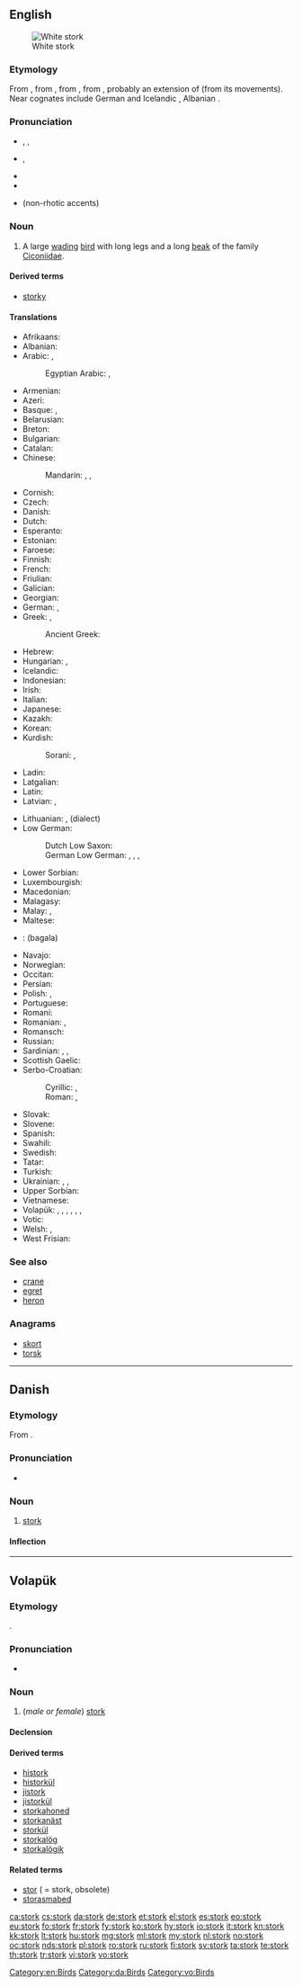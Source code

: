 ==English==
{{wikipedia|dab=stork}}
{{wikispecies|Ciconiidae}}
[[Image:White Stork 3weeks.jpg|thumbnail|right|White stork]]

===Etymology===
From {{etyl|enm|en}} {{term|stork|lang=enm}}, from {{etyl|ang|en}} {{term|storc|lang=ang}}, from {{etyl|gem-pro|en}} {{term/t|gem-pro|*sturkaz}}, from {{etyl|ine-pro|en}} {{term/t|ine-pro|*str̥gos}}, probably an extension of {{term/t|ine-pro|*ster-||stiff}} (from its movements). Near cognates include German {{term|Storch|lang=de}} and Icelandic {{term|storkur|lang=is}}, Albanian {{term|shturë||starling|lang=sq}}.

===Pronunciation===
* {{a|US}} {{enPR|stôrk}}, {{IPA|/stɔrk/}}, {{X-SAMPA|/stOrk/}}
* {{a|UK}} {{IPA|/stɔːk/}}, {{X-SAMPA|/stO:k/}}
* {{audio|en-us-stork.ogg|Audio (US)}}
* {{rhymes|ɔː(r)k}}
* {{homophones|lang=en|stalk}} (non-rhotic accents)

===Noun===
{{en-noun}}

# A large [[wade|wading]] [[bird]] with long legs and a long [[beak]] of the family [[Ciconiidae]].

====Derived terms====
* [[storky]]

====Translations====
{{trans-top|large wading bird}}
* Afrikaans: {{t-|af|ooievaar}}
* Albanian: {{t-|sq|lejlek}}
* Arabic: {{t-|ar|لقلق|tr=laqlaq}}, {{t-|ar|بجعة|f|tr=bajaʕa|sc=Arab}}
*: Egyptian Arabic: {{tø|arz|لقلق|m|tr=laqlaq|sc=Arab}}, {{tø|arz|بجعة|tr=bagaʕa|sc=Arab}}
* Armenian: {{t+|hy|արագիլ|tr=aragil}}
* Azeri: {{t-|az|leylək}}
* Basque: {{t+|eu|amiamoko}}, {{t+|eu|zikoina}}
* Belarusian: {{t+|be|бусел|m|tr=búsel|sc=Cyrl}}
* Breton: {{t+|br|c'hwibon}}
* Bulgarian: {{t-|bg|щъркел|m|tr=štǎ̀rkel|sc=Cyrl}}
* Catalan: {{t+|ca|cigonya}}
* Chinese:
*: Mandarin: {{t|cmn|鸛|sc=Hani}}, {{t|cmn|鹳|tr=guàn|sc=Hani}}, {{t|cmn|鹳鸟|tr=guànniǎo|sc=Hani}}
* Cornish: {{t-|kw|hwibon}}
* Czech: {{t+|cs|čáp|m}}
* Danish: {{t+|da|stork}}
* Dutch: {{t+|nl|ooievaar|m}}
* Esperanto: {{t-|eo|cikonio}}
* Estonian: {{t+|et|toonekurg}}
* Faroese: {{t+|fo|storkur}}
* Finnish: {{t+|fi|kattohaikara}}
* French: {{t+|fr|cigogne|f}}
* Friulian: {{tø|fur|cicogne}}
* Galician: {{t-|gl|cegoña}}
* Georgian: {{t-|ka|წერო|tr=cero|sc=Geor}}
* German: {{t+|de|Storch|m}}, {{t+|de|Adebar|m}} {{qualifier|dialectal or poetic}}
* Greek: {{t+|el|πελαργός|tr=pelargós}}, {{t+|el|λελέκι|n|tr=leléki|sc=Grek}}
*: Ancient Greek: {{tø|grc|πελαργός|tr=pelargos|sc=polytonic}}
* Hebrew: {{t+|he|חסידה|f|tr=khasida|sc=Hebr}}
* Hungarian: {{t+|hu|gólya}}, {{t+|hu|eszterág}} {{qualifier|rare}}
* Icelandic: {{t+|is|storkur}}
* Indonesian: {{t+|id|bangau}}
* Irish: {{t-|ga|storc}}
* Italian: {{t+|it|cicogna|f}}
* Japanese: {{t-|ja|コウノトリ|tr=kōnotori|sc=Jpan}}
* Kazakh: {{t|kk|ләйлек|tr=läylek|sc=Cyrl}}
* Korean: {{t-|ko|황새|tr=hwangsae|sc=Kore}}
* Kurdish:
*: Sorani: {{tø|ckb|له‌قله‌ق|sc=ku-Arab}}, {{tø|ckb|حاجی له‌قله‌ق|sc=ku-Arab}}
* Ladin: {{tø|lld|zicogna}}
* Latgalian: {{tø|ltg|žugure|f}}
* Latin: {{t-|la|ciconia|f}}
* Latvian: {{t-|lv|stārķis|m}}, {{t-|lv|stārks|m}}
{{trans-mid}}
* Lithuanian: {{t+|lt|gandras|m}}, {{t-|lt|starkus|m}} (dialect)
* Low German:
*: Dutch Low Saxon: {{t-|nds-nl|aiber}} {{qualifier|Gronings}}
*: German Low German: {{t-|nds-de|Stork|m}}, {{t-|nds-de|Störk|m}}, {{t+|nds-de|Aadboor|m}}, {{t-|nds-de|Eebeer|m}}<!--; {{t+|nds|Oodboor|m}}, {{t+|nds|Adeboor|m}}, {{t-|nds|Odeboor|m}}, {{t+|nds|Ebeer|m}}-->
* Lower Sorbian: {{tø|dsb|bośon}}
* Luxembourgish: {{t-|lb|Storch|m}}
* Macedonian: {{t-|mk|штрк|m|tr=štrk}}
* Malagasy: {{t+|mg|falamakavava}}
* Malay: {{t-|ms|burung botak}}, {{t-|ms|ranggung}}
* Maltese: {{t-|mt|ċikonja}}
* {{ttbc|mr}}: (bagala)
* Navajo: {{tø|nv|tsídii bidaanézí}}
* Norwegian: {{t+|no|stork}}
* Occitan: {{t+|oc|cigonha}}
* Persian: {{t-|fa|لک‌لک|tr=laklak}}
* Polish: {{t+|pl|bocian|m}}, {{t+|pl|bociek|m}}
* Portuguese: {{t+|pt|cegonha}}
* Romani: {{tø|rom|kokosturko|m}}
* Romanian: {{t+|ro|barză|f}}, {{t-|ro|barza-albă|f}}
* Romansch: {{t-|rm|cicogna}}
* Russian: {{t+|ru|аист|m|tr=áist}}
* Sardinian: {{t-|sc|cicògna}}, {{t-|sc|cicónnia}}, {{t-|sc|tziconna}}
* Scottish Gaelic: {{t-|gd|corra-bhàn|f}}
* Serbo-Croatian:
*: Cyrillic: {{t-|sh|рода|f|sc=Cyrl}}, {{t-|sh|штрк|m|sc=Cyrl}}
*: Roman: {{t-|sh|roda|f}}, {{t-|sh|štrk|m}}
* Slovak: {{t+|sk|bocian|m}}
* Slovene: {{t+|sl|štorklja|f}}
* Spanish: {{t+|es|cigüeña|f}}
* Swahili: {{t-|sw|kongoti}}
* Swedish: {{t+|sv|stork}}
* Tatar: {{t+|tt|ләкләк|tr=läkläk|sc=Cyrl}}
* Turkish: {{t+|tr|leylek}}
* Ukrainian: {{t-|uk|лелека|m|tr=leléka|sc=Cyrl}}, {{t-|uk|чорногуз|m|tr=čornohúz|sc=Cyrl}}, {{t+|uk|бусел|m|tr=búsel|sc=Cyrl}}
* Upper Sorbian: {{t-|hsb|baćon}}
* Vietnamese: {{t+|vi|cò}}
* Volapük: {{qualifier|♂♀}} {{t+|vo|stork}}, {{qualifier|♂}} {{t-|vo|histork}}, {{qualifier|♀}} {{t-|vo|jistork}}, {{qualifier|♂♀ offspring}} {{t-|vo|storkül}}, {{qualifier|♂ offspring}} {{t-|vo|historkül}}, {{qualifier|♀ offspring}} {{t-|vo|jistorkül}}, {{qualifier|older word, obsolete}} {{t+|vo|stor}}
* Votic: {{tø|vot|kurtši}}
* Welsh: {{t-|cy|ciconia}}, {{t-|cy|storc}}
* West Frisian: {{t+|fy|earrebarre}}
{{trans-bottom}}

===See also===
* [[crane]]
* [[egret]]
* [[heron]]

===Anagrams===
* [[skort#English|skort]]
* [[torsk#English|torsk]]

[[Category:en:Birds]]

----

==Danish==
{{wikipedia|lang=da}}

===Etymology===

From {{etyl|non|da}} {{term|storkr||stork|lang=non}}.

===Pronunciation===
* {{IPA|/stɔːrk/|[sd̥ɒːɡ̊]|lang=da}}

===Noun===
{{da-noun|en|e}}

# [[stork#English|stork]]

====Inflection====
{{da-noun-infl|en|e}}

[[Category:da:Birds]]

----

==Volapük==

===Etymology===
{{borrowing|en|stork|lang=vo}}.

===Pronunciation===
* {{IPA|/stoɾk/||lang=vo}}

===Noun===
{{vo-noun}}

# (''male or female'') [[stork#English|stork]]

====Declension====
{{vo-decl-noun}}

====Derived terms====
* [[histork]]
* [[historkül]]
* [[jistork]]
* [[jistorkül]]
* [[storkahoned]]
* [[storkanäst]]
* [[storkül]]
* [[storkalög]]
* [[storkalögik]]

====Related terms====
* [[stor]] ( = stork, obsolete)
* [[storasmabed]]

[[Category:vo:Birds]]

[[ca:stork]]
[[cs:stork]]
[[da:stork]]
[[de:stork]]
[[et:stork]]
[[el:stork]]
[[es:stork]]
[[eo:stork]]
[[eu:stork]]
[[fo:stork]]
[[fr:stork]]
[[fy:stork]]
[[ko:stork]]
[[hy:stork]]
[[io:stork]]
[[it:stork]]
[[kn:stork]]
[[kk:stork]]
[[lt:stork]]
[[hu:stork]]
[[mg:stork]]
[[ml:stork]]
[[my:stork]]
[[nl:stork]]
[[no:stork]]
[[oc:stork]]
[[nds:stork]]
[[pl:stork]]
[[ro:stork]]
[[ru:stork]]
[[fi:stork]]
[[sv:stork]]
[[ta:stork]]
[[te:stork]]
[[th:stork]]
[[tr:stork]]
[[vi:stork]]
[[vo:stork]]
